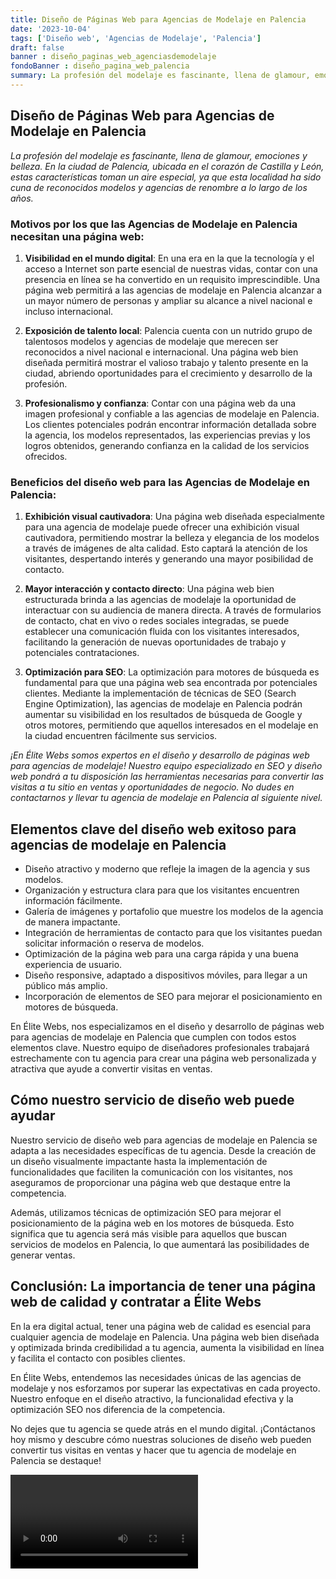 ```yaml
---
title: Diseño de Páginas Web para Agencias de Modelaje en Palencia
date: '2023-10-04'
tags: ['Diseño web', 'Agencias de Modelaje', 'Palencia']
draft: false
banner : diseño_paginas_web_agenciasdemodelaje
fondoBanner : diseño_pagina_web_palencia
summary: La profesión del modelaje es fascinante, llena de glamour, emociones y belleza. En la ciudad de Palencia, ubicada en el corazón de Castilla y León, estas características toman un aire especial, ya que esta localidad ha sido cuna de reconocidos modelos y agencias de renombre a lo largo de los años.
---
```


## Diseño de Páginas Web para Agencias de Modelaje en Palencia

*La profesión del modelaje es fascinante, llena de glamour, emociones y belleza. En la ciudad de Palencia, ubicada en el corazón de Castilla y León, estas características toman un aire especial, ya que esta localidad ha sido cuna de reconocidos modelos y agencias de renombre a lo largo de los años.*

### Motivos por los que las Agencias de Modelaje en Palencia necesitan una página web:

1. **Visibilidad en el mundo digital**: En una era en la que la tecnología y el acceso a Internet son parte esencial de nuestras vidas, contar con una presencia en línea se ha convertido en un requisito imprescindible. Una página web permitirá a las agencias de modelaje en Palencia alcanzar a un mayor número de personas y ampliar su alcance a nivel nacional e incluso internacional.

2. **Exposición de talento local**: Palencia cuenta con un nutrido grupo de talentosos modelos y agencias de modelaje que merecen ser reconocidos a nivel nacional e internacional. Una página web bien diseñada permitirá mostrar el valioso trabajo y talento presente en la ciudad, abriendo oportunidades para el crecimiento y desarrollo de la profesión.

3. **Profesionalismo y confianza**: Contar con una página web da una imagen profesional y confiable a las agencias de modelaje en Palencia. Los clientes potenciales podrán encontrar información detallada sobre la agencia, los modelos representados, las experiencias previas y los logros obtenidos, generando confianza en la calidad de los servicios ofrecidos.

### Beneficios del diseño web para las Agencias de Modelaje en Palencia:

1. **Exhibición visual cautivadora**: Una página web diseñada especialmente para una agencia de modelaje puede ofrecer una exhibición visual cautivadora, permitiendo mostrar la belleza y elegancia de los modelos a través de imágenes de alta calidad. Esto captará la atención de los visitantes, despertando interés y generando una mayor posibilidad de contacto.

2. **Mayor interacción y contacto directo**: Una página web bien estructurada brinda a las agencias de modelaje la oportunidad de interactuar con su audiencia de manera directa. A través de formularios de contacto, chat en vivo o redes sociales integradas, se puede establecer una comunicación fluida con los visitantes interesados, facilitando la generación de nuevas oportunidades de trabajo y potenciales contrataciones.

3. **Optimización para SEO**: La optimización para motores de búsqueda es fundamental para que una página web sea encontrada por potenciales clientes. Mediante la implementación de técnicas de SEO (Search Engine Optimization), las agencias de modelaje en Palencia podrán aumentar su visibilidad en los resultados de búsqueda de Google y otros motores, permitiendo que aquellos interesados en el modelaje en la ciudad encuentren fácilmente sus servicios.

*¡En Élite Webs somos expertos en el diseño y desarrollo de páginas web para agencias de modelaje! Nuestro equipo especializado en SEO y diseño web pondrá a tu disposición las herramientas necesarias para convertir las visitas a tu sitio en ventas y oportunidades de negocio. No dudes en contactarnos y llevar tu agencia de modelaje en Palencia al siguiente nivel.*

<GifSeo />

<Cta />

## Elementos clave del diseño web exitoso para agencias de modelaje en Palencia

- Diseño atractivo y moderno que refleje la imagen de la agencia y sus modelos.
- Organización y estructura clara para que los visitantes encuentren información fácilmente.
- Galería de imágenes y portafolio que muestre los modelos de la agencia de manera impactante.
- Integración de herramientas de contacto para que los visitantes puedan solicitar información o reserva de modelos.
- Optimización de la página web para una carga rápida y una buena experiencia de usuario.
- Diseño responsive, adaptado a dispositivos móviles, para llegar a un público más amplio.
- Incorporación de elementos de SEO para mejorar el posicionamiento en motores de búsqueda.

En Élite Webs, nos especializamos en el diseño y desarrollo de páginas web para agencias de modelaje en Palencia que cumplen con todos estos elementos clave. Nuestro equipo de diseñadores profesionales trabajará estrechamente con tu agencia para crear una página web personalizada y atractiva que ayude a convertir visitas en ventas.

## Cómo nuestro servicio de diseño web puede ayudar

Nuestro servicio de diseño web para agencias de modelaje en Palencia se adapta a las necesidades específicas de tu agencia. Desde la creación de un diseño visualmente impactante hasta la implementación de funcionalidades que faciliten la comunicación con los visitantes, nos aseguramos de proporcionar una página web que destaque entre la competencia.

Además, utilizamos técnicas de optimización SEO para mejorar el posicionamiento de la página web en los motores de búsqueda. Esto significa que tu agencia será más visible para aquellos que buscan servicios de modelos en Palencia, lo que aumentará las posibilidades de generar ventas.

## Conclusión: La importancia de tener una página web de calidad y contratar a Élite Webs

En la era digital actual, tener una página web de calidad es esencial para cualquier agencia de modelaje en Palencia. Una página web bien diseñada y optimizada brinda credibilidad a tu agencia, aumenta la visibilidad en línea y facilita el contacto con posibles clientes.

En Élite Webs, entendemos las necesidades únicas de las agencias de modelaje y nos esforzamos por superar las expectativas en cada proyecto. Nuestro enfoque en el diseño atractivo, la funcionalidad efectiva y la optimización SEO nos diferencia de la competencia.

No dejes que tu agencia se quede atrás en el mundo digital. ¡Contáctanos hoy mismo y descubre cómo nuestras soluciones de diseño web pueden convertir tus visitas en ventas y hacer que tu agencia de modelaje en Palencia se destaque!

<Video />

<CtaBot job='Agencias de Modelaje' city='Palencia'/>

<Gmaps query='Palencia+españa+maps' />